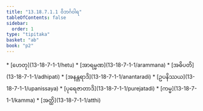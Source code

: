 ```yaml
---
title: "13.18.7.1.1 ဝိဘင်္ဂဝါရ"
tableOfContents: false
sidebar:
  order: 1
type: "tipitaka"
basket: "ab"
book: "p2"
---
```



<DynamicBreadcrumb />



<TableOfContents book="p2" section="13.18.7.1.1">
* [ဟေတု](13-18-7-1-1/hetu)
* [အာရမ္မဏ](13-18-7-1-1/arammana)
* [အဓိပတိ](13-18-7-1-1/adhipati)
* [အနန္တရာဒိ](13-18-7-1-1/anantaradi)
* [ဥပနိဿယ](13-18-7-1-1/upanissaya)
* [ပုရေဇာတာဒိ](13-18-7-1-1/purejatadi)
* [ကမ္မ](13-18-7-1-1/kamma)
* [အတ္ထိ](13-18-7-1-1/atthi)
</TableOfContents>